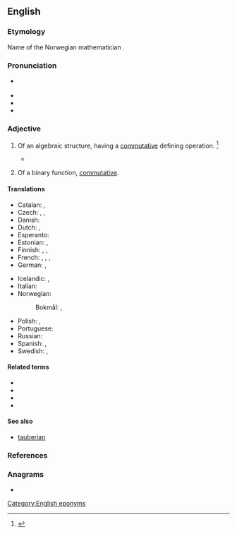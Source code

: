 {{also|Abelian}}
==English==
{{wikipedia}}

===Etymology===
Name of the Norwegian mathematician {{w|Niels Henrik Abel|Abel}} {{suffix|en||-ian}}.

===Pronunciation===
* {{a|US}} {{IPA|en|/əˈbi.li.ən/|/əˈbil.jən/|/əˈbiːlɪən/}}
* {{audio|en|LL-Q1860 (eng)-Vealhurl-abelian.wav|Audio (UK)}}
* {{audio|en|LL-Q1860 (eng)-Vealhurl-abelian2.wav|Audio (UK)}}
* {{audio|en|en-ca-abelian.ogg|Audio (CA)}}

===Adjective===
{{en-adj|-}}

# {{lb|en|mathematics}} Of an algebraic structure, having a [[commutative]] defining operation. {{defdate|Mid 19<sup>th</sup> century.}}<ref>{{R:SOED5|page=3}}</ref>
#* {{quote-book|en|year=1996|author=Barry Simon|title=Representations of Finite and Compact Groups|page=50|passage=The interesting aspect here is that U<sub>3</sub> is [[irreducible]], even though all [[irrep]]s over the [[complex]]es are one-dimensional because ℤ<sub>4</sub> is [[abelian]].}}
# {{lb|en|mathematics}} Of a binary function, [[commutative]].

====Translations====
{{trans-top|math: of a group}}
* Catalan: {{t+|ca|abelià}}, {{t|ca|commutatiu}}
* Czech: {{t|cs|Abelova|f}}, {{t|cs|abelovská|f}}, {{t|cs|komutativní}}
* Danish: {{t|da|abelsk}}
* Dutch: {{t+|nl|abels}}, {{t+|nl|commutatief}}
* Esperanto: {{t|eo|abela}}
* Estonian: {{t+|et|Abeli}}, {{t|et|kommutatiivne}}
* Finnish: {{t|fi|abelinen}}, {{t+|fi|kommutatiivinen}}, {{t|fi|Abelin}} {{qualifier|as in [[Abelin ryhmä]]}}
* French: {{t+|fr|abélien|m}}, {{t+|fr|abélienne|f}}, {{t+|fr|commutatif|m}}, {{t+|fr|commutative|f}}
* German: {{t|de|abelsch}}, {{t+|de|kommutativ}}
{{trans-mid}}
* Icelandic: {{t|is|Abel-|m}}, {{t|is|abelskur|m}}
* Italian: {{t+|it|abeliano}}
* Norwegian:
*: Bokmål: {{t|nb|abelsk}}, {{t|nb|kommutativ}}
* Polish: {{t|pl|abelowa|f}}, {{t|pl|przemienna|f}}
* Portuguese: {{t|pt|abeliano}}
* Russian: {{t+|ru|а́белев}}
* Spanish: {{t|es|abeliano}}, {{t|es|conmutativo}}
* Swedish: {{t+|sv|abelsk}}, {{t+|sv|kommutativ}}
{{trans-bottom}}

====Related terms====
* {{l|en|abelian algebra}}
* {{l|en|abelian group}}
* {{l|en|abelian operation}}
* {{l|en|abelian ring}}

====See also====
* [[tauberian]]

===References===
<references/>

===Anagrams===
* {{anagrams|en|a=aabeiln|Liébana}}

[[Category:English eponyms]]